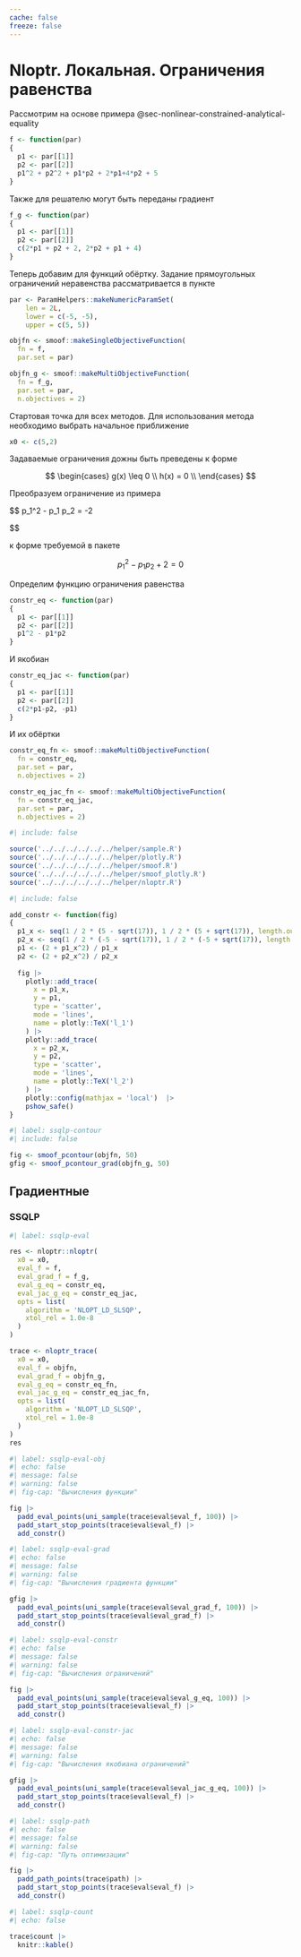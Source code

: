 ```yaml
---
cache: false
freeze: false
---
```


# Nloptr. Локальная. Ограничения равенства {#exm-r-tools-solver-nonlinear-nloptr-local-constrained-equality}

::: {#exm-r-tools-solver-nonlinear-nloptr-local-constrained-equality}

Рассмотрим на основе примера @sec-nonlinear-constrained-analytical-equality

```r
f <- function(par)
{
  p1 <- par[[1]]
  p2 <- par[[2]]
  p1^2 + p2^2 + p1*p2 + 2*p1+4*p2 + 5
}
```

Также для решателю могут быть переданы градиент

```r
f_g <- function(par)
{
  p1 <- par[[1]]
  p2 <- par[[2]]
  c(2*p1 + p2 + 2, 2*p2 + p1 + 4)
}
```

Теперь добавим для функций обёртку. Задание прямоугольных ограничений неравенства рассматривается в пункте

```r
par <- ParamHelpers::makeNumericParamSet(
    len = 2L,
    lower = c(-5, -5),
    upper = c(5, 5))

objfn <- smoof::makeSingleObjectiveFunction(
  fn = f,
  par.set = par)

objfn_g <- smoof::makeMultiObjectiveFunction(
  fn = f_g,
  par.set = par,
  n.objectives = 2)
```

Стартовая точка для всех методов. 
Для использования метода необходимо выбрать начальное приближение

```r
x0 <- c(5,2)
```

Задаваемые ограничения дожны быть преведены к форме

$$
\begin{cases}
 g(x) \leq 0 \\
 h(x) = 0 \\
\end{cases}
$$

Преобразуем ограничение из примера 

$$
p_1^2 - p_1 p_2 = -2

$$

к форме требуемой в пакете 

$$
p_1^2 - p_1 p_2 + 2=0
$$ 

Определим функцию ограничения равенства

```r
constr_eq <- function(par)
{
  p1 <- par[[1]]
  p2 <- par[[2]]
  p1^2 - p1*p2
}
```

И якобиан

```r
constr_eq_jac <- function(par)
{
  p1 <- par[[1]]
  p2 <- par[[2]]
  c(2*p1-p2, -p1)
}
```

И их обёртки

```r
constr_eq_fn <- smoof::makeMultiObjectiveFunction(
  fn = constr_eq,
  par.set = par,
  n.objectives = 2)

constr_eq_jac_fn <- smoof::makeMultiObjectiveFunction(
  fn = constr_eq_jac,
  par.set = par,
  n.objectives = 2)
```
:::

```r
#| include: false

source('../../../../../../helper/sample.R')
source('../../../../../../helper/plotly.R')
source('../../../../../../helper/smoof.R')
source('../../../../../../helper/smoof_plotly.R')
source('../../../../../../helper/nloptr.R')
```

```r
#| include: false

add_constr <- function(fig)
{
  p1_x <- seq(1 / 2 * (5 - sqrt(17)), 1 / 2 * (5 + sqrt(17)), length.out = 100)
  p2_x <- seq(1 / 2 * (-5 - sqrt(17)), 1 / 2 * (-5 + sqrt(17)), length.out = 100)
  p1 <- (2 + p1_x^2) / p1_x
  p2 <- (2 + p2_x^2) / p2_x
  
  fig |>
    plotly::add_trace(
      x = p1_x,
      y = p1,
      type = 'scatter',
      mode = 'lines',
      name = plotly::TeX('l_1')
    ) |>
    plotly::add_trace(
      x = p2_x,
      y = p2,
      type = 'scatter',
      mode = 'lines',
      name = plotly::TeX('l_2')
    ) |>
    plotly::config(mathjax = 'local')  |>
    pshow_safe()
}
```

```r
#| label: ssqlp-contour
#| include: false

fig <- smoof_pcontour(objfn, 50)
gfig <- smoof_pcontour_grad(objfn_g, 50)
```

## Градиентные {#sec-r-tools-solver-nonlinear-nloptr-local-constrained-equality-gradient}

### SSQLP {#sec-r-tools-solver-nonlinear-nloptr-local-constrained-equality-gradient-ssqlp}

```r
#| label: ssqlp-eval

res <- nloptr::nloptr(
  x0 = x0,
  eval_f = f,
  eval_grad_f = f_g,
  eval_g_eq = constr_eq,
  eval_jac_g_eq = constr_eq_jac,
  opts = list(
    algorithm = 'NLOPT_LD_SLSQP',
    xtol_rel = 1.0e-8
  )
)

trace <- nloptr_trace(
  x0 = x0,
  eval_f = objfn,
  eval_grad_f = objfn_g,
  eval_g_eq = constr_eq_fn,
  eval_jac_g_eq = constr_eq_jac_fn,
  opts = list(
    algorithm = 'NLOPT_LD_SLSQP',
    xtol_rel = 1.0e-8
  )
)
res
```

```r
#| label: ssqlp-eval-obj
#| echo: false
#| message: false
#| warning: false
#| fig-cap: "Вычисления функции"

fig |>
  padd_eval_points(uni_sample(trace$eval$eval_f, 100)) |>
  padd_start_stop_points(trace$eval$eval_f) |>
  add_constr()
```

```r
#| label: ssqlp-eval-grad
#| echo: false
#| message: false
#| warning: false
#| fig-cap: "Вычисления градиента функции"

gfig |>
  padd_eval_points(uni_sample(trace$eval$eval_grad_f, 100)) |>
  padd_start_stop_points(trace$eval$eval_grad_f) |>
  add_constr()
```

```r
#| label: ssqlp-eval-constr
#| echo: false
#| message: false
#| warning: false
#| fig-cap: "Вычисления ограничений"

fig |>
  padd_eval_points(uni_sample(trace$eval$eval_g_eq, 100)) |>
  padd_start_stop_points(trace$eval$eval_f) |>
  add_constr()
```

```r
#| label: ssqlp-eval-constr-jac
#| echo: false
#| message: false
#| warning: false
#| fig-cap: "Вычисления якобиана ограничений"

gfig |>
  padd_eval_points(uni_sample(trace$eval$eval_jac_g_eq, 100)) |>
  padd_start_stop_points(trace$eval$eval_f) |>
  add_constr()
```

```r
#| label: ssqlp-path
#| echo: false
#| message: false
#| warning: false
#| fig-cap: "Путь оптимизации"

fig |>
  padd_path_points(trace$path) |>
  padd_start_stop_points(trace$eval$eval_f) |>
  add_constr()
```

```r
#| label: ssqlp-count
#| echo: false

trace$count |>
  knitr::kable()
```
